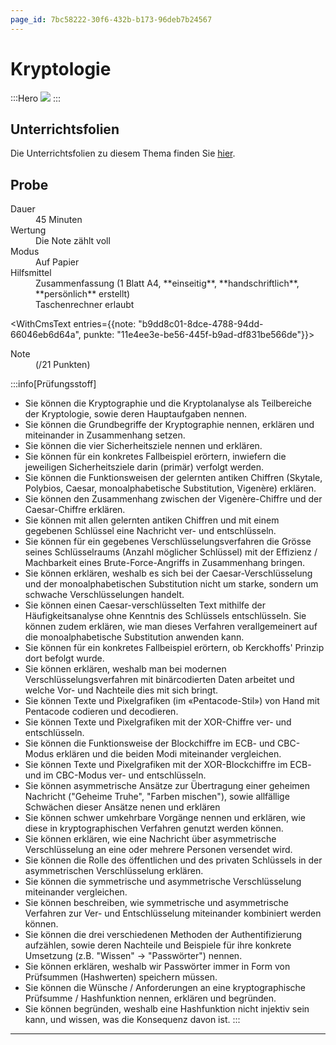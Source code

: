 ```yaml
---
page_id: 7bc58222-30f6-432b-b173-96deb7b24567
---
```



# Kryptologie
:::Hero
![](img/cryptology-hero.jpg)
:::

## Unterrichtsfolien
Die Unterrichtsfolien zu diesem Thema finden Sie [hier](https://erzbe-my.sharepoint.com/:f:/g/personal/silas_berger_gbsl_ch/EkedtpCJKdpEp1-1fVNrnq0BP3TLq016djA9bwPl3NSb8w?e=nqiLky).

## Probe
<DefinitionList>
  <dt>Dauer</dt>
  <dd>45 Minuten</dd>

  <dt>Wertung</dt>
  <dd>Die Note zählt voll</dd>

  <dt>Modus</dt>
  <dd>Auf Papier</dd>

  <dt>Hilfsmittel</dt>
  <dd>Zusammenfassung (1 Blatt A4, **einseitig**, **handschriftlich**, **persönlich** erstellt)</dd>
  <dd>Taschenrechner erlaubt</dd>

  <WithCmsText entries={{note: "b9dd8c01-8dce-4788-94dd-66046eb6d64a", punkte: "11e4ee3e-be56-445f-b9ad-df831be566de"}}>
    <dt>Note</dt>
    <dd>__<CmsText name="note" />__ (<CmsText name="punkte" />/21 Punkten)</dd>
  </WithCmsText>
</DefinitionList>

:::info[Prüfungsstoff]
- Sie können die Kryptographie und die Kryptolanalyse als Teilbereiche der Kryptologie, sowie deren Hauptaufgaben nennen.
- Sie können die Grundbegriffe der Kryptographie nennen, erklären und miteinander in Zusammenhang setzen.
- Sie können die vier Sicherheitsziele nennen und erklären.
- Sie können für ein konkretes Fallbeispiel erörtern, inwiefern die jeweiligen Sicherheitsziele darin (primär) verfolgt werden.
- Sie können die Funktionsweisen der gelernten antiken Chiffren (Skytale, Polybios, Caesar, monoalphabetische Substitution, Vigenère) erklären.
- Sie können den Zusammenhang zwischen der Vigenère-Chiffre und der Caesar-Chiffre erklären.
- Sie können mit allen gelernten antiken Chiffren und mit einem gegebenen Schlüssel eine Nachricht ver- und entschlüsseln.
- Sie können für ein gegebenes Verschlüsselungsverfahren die Grösse seines Schlüsselraums (Anzahl möglicher Schlüssel) mit der Effizienz / Machbarkeit eines Brute-Force-Angriffs in Zusammenhang bringen.
- Sie können erklären, weshalb es sich bei der Caesar-Verschlüsselung und der monoalphabetischen Substitution nicht um starke, sondern um schwache Verschlüsselungen handelt.
- Sie können einen Caesar-verschlüsselten Text mithilfe der Häufigkeitsanalyse ohne Kenntnis des Schlüssels entschlüsseln. Sie können zudem erklären, wie man dieses Verfahren verallgemeinert auf die monoalphabetische Substitution anwenden kann.
- Sie können für ein konkretes Fallbeispiel erörtern, ob Kerckhoffs' Prinzip dort befolgt wurde.
- Sie können erklären, weshalb man bei modernen Verschlüsselungsverfahren mit binärcodierten Daten arbeitet und welche Vor- und Nachteile dies mit sich bringt.
- Sie können Texte und Pixelgrafiken (im «Pentacode-Stil») von Hand mit Pentacode codieren und decodieren.
- Sie können Texte und Pixelgrafiken mit der XOR-Chiffre ver- und entschlüsseln.
- Sie können die Funktionsweise der Blockchiffre im ECB- und CBC-Modus erklären und die beiden Modi miteinander vergleichen.
- Sie können Texte und Pixelgrafiken mit der XOR-Blockchiffre im ECB- und im CBC-Modus ver- und entschlüsseln.
- Sie können asymmetrische Ansätze zur Übertragung einer geheimen Nachricht ("Geheime Truhe", "Farben mischen"), sowie allfällige Schwächen dieser Ansätze nenen und erklären
- Sie können schwer umkehrbare Vorgänge nennen und erklären, wie diese in kryptographischen Verfahren genutzt werden können.
- Sie können erklären, wie eine Nachricht über asymmetrische Verschlüsselung an eine oder mehrere Personen versendet wird.
- Sie können die Rolle des öffentlichen und des privaten Schlüssels in der asymmetrischen Verschlüsselung erklären.
- Sie können die symmetrische und asymmetrische Verschlüsselung miteinander vergleichen.
- Sie können beschreiben, wie symmetrische und asymmetrische Verfahren zur Ver- und Entschlüsselung miteinander kombiniert werden können.
- Sie können die drei verschiedenen Methoden der Authentifizierung aufzählen, sowie deren Nachteile und Beispiele für ihre konkrete Umsetzung (z.B. "Wissen" → "Passwörter") nennen.
- Sie können erklären, weshalb wir Passwörter immer in Form von Prüfsummen (Hashwerten) speichern müssen.
- Sie können die Wünsche / Anforderungen an eine kryptographische Prüfsumme / Hashfunktion nennen, erklären und begründen.
- Sie können begründen, weshalb eine Hashfunktion nicht injektiv sein kann, und wissen, was die Konsequenz davon ist.
:::

---
